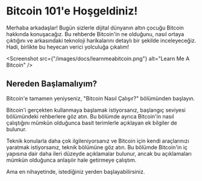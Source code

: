 
# Bitcoin 101'e Hoşgeldiniz!



Merhaba arkadaşlar! Bugün sizlerle dijital dünyanın altın çocuğu Bitcoin hakkında konuşacağız. Bu rehberde Bitcoin'in ne olduğunu, nasıl ortaya çıktığını ve arkasındaki teknoloji harikalarını detaylı bir şekilde inceleyeceğiz. Hadi, birlikte bu heyecan verici yolculuğa çıkalım!

<Screenshot src={"/images/docs/learnmeabitcoin.png"} alt="Learn Me A Bitcoin" />


## Nereden Başlamalıyım?

Bitcoin'e tamamen yeniyseniz, "Bitcoin Nasıl Çalışır?" bölümünden başlayın.

Bitcoin'i gerçekten kullanmaya başlamak istiyorsanız, başlangıç seviyesi bölümündeki rehberlere göz atın. Bu bölümde ayrıca Bitcoin'in nasıl çalıştığını mümkün olduğunca basit terimlerle açıklayan ek bilgiler de bulunur.

Teknik konularla daha çok ilgileniyorsanız ve Bitcoin için kendi araçlarınızı yaratmak istiyorsanız, teknik bölümüne göz atın. Bu bölümde Bitcoin'in iç yapısına dair daha ileri düzeyde açıklamalar bulunur, ancak bu açıklamaları mümkün olduğunca anlaşılır hale getirmeye çalıştım.

Ama en nihayetinde, istediğiniz yerden başlayabilirsiniz.